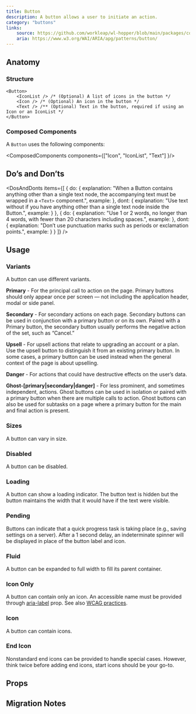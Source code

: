 ```yaml
---
title: Button
description: A button allows a user to initiate an action.
category: "buttons"
links:
    source: https://github.com/workleap/wl-hopper/blob/main/packages/components/src/buttons/src/Button.tsx
    aria: https://www.w3.org/WAI/ARIA/apg/patterns/button/
---
```


<Example src="buttons/docs/button/preview" isOpen />

## Anatomy

### Structure

```tsx
<Button>
    <IconList /> /* (Optional) A list of icons in the button */
    <Icon /> /* (Optional) An icon in the button */
    <Text /> /** (Optional) Text in the button, required if using an Icon or an IconList */
</Button>
```

### Composed Components

A `Button` uses the following components:

<ComposedComponents components={["Icon", "IconList", "Text"] }/>

## Do’s and Don’ts

<DosAndDonts
    items={[
        {
            do: {
                explanation: "When a Button contains anything other than a single text node, the accompanying text must be wrapped in a `<Text>` component.",
                example: <CodeOnlyExample src="buttons/docs/button/dos-and-donts/text-do" />
            },
            dont: {
                explanation: "Use text without <Text> if you have anything other than a single text node inside the Button.",
                example: <CodeOnlyExample src="buttons/docs/button/dos-and-donts/text-dont" />
            }
        },
        {
            do: {
                explanation: "Use 1 or 2 words, no longer than 4 words, with fewer than 20 characters including spaces.",
                example: <Example type="preview" src="buttons/docs/button/dos-and-donts/punctuation-do" hideStackblitzButton />
            },
            dont: {
                explanation: "Don’t use punctuation marks such as periods or exclamation points.",
                example: <Example type="preview" src="buttons/docs/button/dos-and-donts/punctuation-dont" hideStackblitzButton />
            }
        }
    ]}
/>

## Usage

### Variants
A button can use different variants.

<Example src="buttons/docs/button/variant" />

**Primary** - For the principal call to action on the page. Primary buttons should only appear once per screen — not including the application header, modal or side panel.

**Secondary** - For secondary actions on each page. Secondary buttons can be used in conjunction with a primary button or on its own. Paired with a Primary button, the secondary button usually performs the negative action of the set, such as “Cancel.”

**Upsell** - For upsell actions that relate to upgrading an account or a plan. Use the upsell button to distinguish it from an existing primary button. In some cases, a primary button can be used instead when the general context of the page is about upselling.

**Danger** - For actions that could have destructive effects on the user’s data.

**Ghost-[primary|secondary|danger]** - For less prominent, and sometimes independent, actions. Ghost buttons can be used in isolation or paired with a primary button when there are multiple calls to action. Ghost buttons can also be used for subtasks on a
page where a primary button for the main and final action is present.

### Sizes
A button can vary in size.

<Example src="buttons/docs/button/size" />

### Disabled
A button can be disabled.

<Example src="buttons/docs/button/state" />

### Loading
A button can show a loading indicator. The button text is hidden but the button maintains the width that it would have if the text were visible.

<Example src="buttons/docs/button/loading" />

### Pending
Buttons can indicate that a quick progress task is taking place (e.g., saving settings on a server). After a 1 second delay, an indeterminate spinner will be displayed in place of the button label and icon.

<Example src="buttons/docs/button/pending" />

### Fluid
A button can be expanded to full width to fill its parent container.

<Example src="buttons/docs/button/layout" />

### Icon Only
A button can contain only an icon. An accessible name must be provided through [aria-label](https://developer.mozilla.org/en-US/docs/Web/Accessibility/ARIA/Attributes/aria-label) prop. See also [WCAG practices](https://www.w3.org/TR/WCAG20-TECHS/ARIA6.html).

<Example src="buttons/docs/button/icon" />

### Icon
A button can contain icons.

<Example src="buttons/docs/button/icons" />

### End Icon
Nonstandard end icons can be provided to handle special cases. However, think twice before adding end icons, start icons should be your go-to.

<Example src="buttons/docs/button/endIcon" />

## Props

<PropTable component="Button" />

## Migration Notes

<MigrateGuide src="buttons/docs/migration-notes" />
